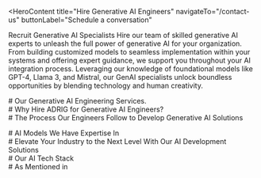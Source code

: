 <HeroContent
  title="Hire Generative AI Engineers"
  navigateTo="/contact-us"
  buttonLabel="Schedule a conversation"
>
  Recruit Generative AI Specialists Hire our team of skilled generative AI
  experts to unleash the full power of generative AI for your organization. From
  building customized models to seamless implementation within your systems and
  offering expert guidance, we support you throughout your AI integration
  process. Leveraging our knowledge of foundational models like GPT-4, Llama 3,
  and Mistral, our GenAI specialists unlock boundless opportunities by blending
  technology and human creativity.
</HeroContent>

<ClientCompaniesComponent />

<CountUpAnimationContainer />

<div className="w-full text-center">
  # Our Generative AI Engineering Services.
</div>

<section className="grid grid-cols-2 gap-10 w-full py-16">
  <section className="w-full col-span-1 cursor-pointer">
    <ServiceCard
      service={{
        id: 1,
        image: "/servicesPage/DataAnalysis.svg",
        title: "Data Analysis",
        description:
          "LeewayHertz's skilled generative AI engineers are adept at data analysis and training machine learning models. Utilize their expertise to fully explore the potential within your data. Our GenAI engineers, with their proficiency in statistics, programming, and data visualization, enable enterprises to navigate intricate data, extract valuable insights, and effortlessly refine their data strategies.",
        urlPath: "",
      }}
    />
  </section>
  <section className="w-full col-span-1 cursor-pointer">
    <ServiceCard
      service={{
        id: 2,
        image: "/servicesPage/DomainspecificLLMDevelopment.svg",
        title: "Domain-specific LLM Development",
        description:
          "Developing Domain-Specific Large Language Models enjoy AI that communicates using the terminology of your industry with domain-specialized large language models. We begin by analyzing your particular domain, data, and business needs. Our professionals then refine a base model with your private data, ensuring it comprehends the complexities of your sector's vocabulary and delivers unparalleled relevance in comprehending and producing content within your domain.",
        urlPath: "",
      }}
    />
  </section>
  <section className="w-full col-span-1 cursor-pointer">
    <ServiceCard
      service={{
        id: 3,
        image: "/servicesPage/GenerativeAISolutionDevelopment1.svg",
        title: "Generative AI Solution Development",
        description:
          "Generative AI can help you streamline complex processes, customize your engagement strategies, and improve your customer-facing systems. Our generative AI development approach covers the entire process, from initial conceptualization and design to thorough testing and deployment, ensuring that the solution aligns with your unique requirements.",
        urlPath: "",
      }}
    />
  </section>
  <section className="w-full col-span-1 cursor-pointer">
    <ServiceCard
      service={{
        id: 4,
        image: "/servicesPage/StrategyDevelopmentandConsulting.svg",
        title: "Strategy Development and Consulting",
        description:
          "Our experienced AI specialists provide strategy development and consulting services to assist you in making well-informed decisions about your AI initiatives. We offer a comprehensive approach, from evaluating technologies and creating implementation plans to mitigating risks and ensuring scalability. Our goal is to empower your business with strategic insights, while staying aligned with emerging trends and your specific business requirements.",
        urlPath: "",
      }}
    />
  </section>
  <section className="w-full col-span-1 cursor-pointer">
    <ServiceCard
      service={{
        id: 5,
        image: "/servicesPage/IntegrationandOptimization1.svg",
        title: "Integration and Optimization",
        description:
          "The generative AI engineers at our company skillfully incorporate AI-powered solutions into your existing processes, guaranteeing a smooth integration within your organization's operations. Furthermore, their knowledge extends beyond just integration, as they also optimize the solutions to achieve optimal performance and maximum benefit, providing a comprehensive approach to improve your organization's efficiency and productivity.",
        urlPath: "",
      }}
    />
  </section>
  <section className="w-full col-span-1 cursor-pointer">
    <ServiceCard
      service={{
        id: 6,
        image: "/servicesPage/Monitoringandmaintenance1.svg",
        title: "Performance Monitoring and Maintenance",
        description:
          "Our experts are specialized in the continuous care and optimization of the GenAI systems we build for our clients. We offer comprehensive services that include regular model updates, fine-tuning, and performance monitoring to ensure your GenAI systems operate at their maximum efficiency. This allows them to remain a valuable asset for your business, providing high-quality results and adaptability to meet your changing requirements.",
        urlPath: "",
      }}
    />
  </section>
</section>

<div className="w-full text-center">
  # Why Hire ADRIG for Generative AI Engineers?
</div>

<section className="grid grid-cols-2 gap-10 w-full py-16">
  <section className="w-full col-span-1 cursor-pointer">
    <ServiceCard
      service={{
        id: 1,
        image: "/servicesPage/CollaborativeExcellenceProblemsolvingSkills.svg",
        title: "Collaborative Excellence & Problem-solving Skills",
        description:
          "Our generative AI engineers are known for their collaborative abilities and exceptional problem-solving skills, which enable them to provide innovative solutions and ensure seamless teamwork for the successful completion of your project.",
        urlPath: "",
      }}
    />
  </section>
  <section className="w-full col-span-1 cursor-pointer">
    <ServiceCard
      service={{
        id: 2,
        image: "/servicesPage/KnowledgeofMLandOtherRelevantTechnologies.svg",
        title: "Knowledge of ML and Other Relevant Technologies",
        description:
          "Our generative AI engineers possess extensive expertise in technologies such as machine learning, deep learning, and neural network architectures. This knowledge enables them to develop genAI models and solutions capable of generating creative and contextually appropriate content.",
        urlPath: "",
      }}
    />
  </section>
  <section className="w-full col-span-1 cursor-pointer">
    <ServiceCard
      service={{
        id: 3,
        image: "/servicesPage/ProficiencyinKeyGenerativeAITools.svg",
        title: "Proficiency in Key Generative AI Tools",
        description:
          "Our skilled generative AI engineers possess expertise in essential generative AI tools. They demonstrate proficiency in the programming language Python, as well as prominent frameworks such as TensorFlow and PyTorch. Additionally, they have advanced knowledge of models like DALL-E, Midjourney, and ChatGPT. Leveraging this expertise, our engineers construct exceptional generative AI solutions and custom models.",
        urlPath: "",
      }}
    />
  </section>
  <section className="w-full col-span-1 cursor-pointer">
    <ServiceCard
      service={{
        id: 4,
        image: "/servicesPage/ExpertiseinGenerativeAIAlgorithms.svg",
        title: "Expertise in Generative AI Algorithms",
        description:
          "Our generative AI specialists have in-depth knowledge of crucial machine learning algorithms, such as Generative Adversarial Networks (GANs), Variational Autoencoders (VAEs), and Recurrent Neural Networks (RNNs). This expertise ensures that the solutions we provide are tailored precisely to your unique needs.",
        urlPath: "",
      }}
    />
  </section>
  <section className="w-full col-span-1 cursor-pointer">
    <ServiceCard
      service={{
        id: 5,
        image: "/servicesPage/KnowledgeofDataMiningandAnalytics.svg",
        title: "Knowledge of Data Mining and Analytics",
        description:
          "generative AI engineers at the organization possess a strong understanding of the mathematical principles that are essential for effective data mining and data analysis. This includes a solid foundation in linear algebra, calculus, probability, and statistics, which are crucial for competent data mining and analytics.",
        urlPath: "",
      }}
    />
  </section>
  <section className="w-full col-span-1 cursor-pointer">
    <ServiceCard
      service={{
        id: 6,
        image: "/servicesPage/CommitmenttoExcellence.svg",
        title: "Commitment to Excellence",
        description:
          "Commitment to Exceptional Performance Fueled by a fervent desire for innovation and exceptional quality, our generative AI developers are committed to guaranteeing the best possible results for every generative AI endeavor, from its initial stages to its final completion.",
        urlPath: "",
      }}
    />
  </section>
</section>

<div className="w-full text-center">
  # The Process Our Engineers Follow to Develop Generative AI Solutions
</div>

<section className="grid grid-cols-2 gap-10 w-full py-16">
  <section className="w-full col-span-1 cursor-pointer">
    <ServiceCard
      service={{
        id: 1,
        image: "/servicesPage/RequirementAssessment1.svg",
        title: "Requirement Assessment",
        description:
          "Requirement analysis involves identifying and documenting the specific needs, goals, and limitations of the project. It is crucial to understand the expectations of the stakeholders regarding the final product or system.",
        urlPath: "",
      }}
    />
  </section>
  <section className="w-full col-span-1 cursor-pointer">
    <ServiceCard
      service={{
        id: 2,
        image: "/servicesPage/StrategyBuilding.svg",
        title: "Strategy Building",
        description:
          "Crafting a Strategic Plan Outline a strategic plan that details the selection of the generative AI model, the training methodology, the allocation of resources, and the deployment strategy, all tailored to meet the project's objectives.",
        urlPath: "",
      }}
    />
  </section>
  <section className="w-full col-span-1 cursor-pointer">
    <ServiceCard
      service={{
        id: 3,
        image: "/servicesPage/DesignandDevelopment1.svg",
        title: "Design and Development",
        description:
          "Crafting a Strategic Plan Outline a strategic plan that details the selection of the generative AI model, the training methodology, the allocation of resources, and the deployment strategy, all tailored to meet the project's objectives.",
        urlPath: "",
      }}
    />
  </section>
  <section className="w-full col-span-1 cursor-pointer">
    <ServiceCard
      service={{
        id: 4,
        image: "/servicesPage/Testing1.svg",
        title: "Testing",
        description:
          "Thoroughly evaluate the generative AI system, refining it through repeated rounds of improvement to deliver higher-quality results and reduce biases.",
        urlPath: "",
      }}
    />
  </section>
  <section className="w-full col-span-1 cursor-pointer">
    <ServiceCard
      service={{
        id: 5,
        image: "/servicesPage/DeploymentandOptimization1.svg",
        title: "Deployment and Optimization",
        description:
          "The generative AI system is implemented into the live operational environment, and ongoing refinement efforts are carried out to improve its functionality and the quality of its results.",
        urlPath: "",
      }}
    />
  </section>
  <section className="w-full col-span-1 cursor-pointer">
    <ServiceCard
      service={{
        id: 6,
        image: "/servicesPage/IntegrationandSupport1.svg",
        title: "Integration and Support",
        description:
          "Incorporate the generative AI solution into the client's current system, followed by continuous assistance and upkeep to guarantee its compatibility with changing needs.",
        urlPath: "",
      }}
    />
  </section>
</section>

<MainContent
  mainPara="Supercharge your Projects with our Top-tier Generative AI Engineers"
  subPara="Leverage their advanced skills to deliver innovative and results-driven solutions. Ready to elevate your projects? Let’s talk."
  getInTouchIncluded={true}
/>

<div className="w-full text-center"># AI Models We Have Expertise In</div>

<div className="w-full text-center">
  # Elevate Your Industry to the Next Level With Our AI Development Solutions
</div>

<section className="grid grid-cols-2 gap-10 w-full py-16">
  <section className="w-full col-span-1 cursor-pointer">
    <ServiceCard
      service={{
        id: 1,
        image: "/servicesPage/BankingandFinance1.svg",
        title: "Banking and Finance",
        description:
          "In the banking and financial industry, our generative AI solutions offer advanced data analysis, fraud prevention, and personalized customer interactions. This assists financial organizations in streamlining their operations, efficiently managing risks, and providing customized financial products and services.",
        urlPath: "banking-software-development/",
      }}
    />
  </section>
  <section className="w-full col-span-1 cursor-pointer">
    <ServiceCard
      service={{
        id: 2,
        image: "/servicesPage/Retail1.svg",
        title: "Retail",
        description:
          "In the retail sector, our GenAI offerings bolster customer interaction, inventory control, and demand prediction. This results in heightened customer satisfaction, lowered expenses, and greater profitability by harnessing data-driven insights.",
        urlPath: "retail-software-development/",
      }}
    />
  </section>
  <section className="w-full col-span-1 cursor-pointer">
    <ServiceCard
      service={{
        id: 3,
        image: "/servicesPage/Healthcare1.svg",
        title: "Healthcare",
        description:
          "In the healthcare domain, our products and services assist with medical diagnosis, treatment suggestions, and patient care. By leveraging artificial intelligence (AI) capabilities, healthcare professionals can improve patient outcomes, optimize administrative workflows, and advance medical research and innovation.",
        urlPath: "healthcare-software-development/",
      }}
    />
  </section>
  <section className="w-full col-span-1 cursor-pointer">
    <ServiceCard
      service={{
        id: 4,
        image: "/servicesPage/SupplyChainandLogistics.svg",
        title: "Supply Chain and Logistics",
        description:
          "Our AI-powered solutions are designed to streamline supply chain and logistics processes. By enhancing route planning, inventory management, and demand forecasting, our technology helps organizations reduce operational expenses, boost efficiency, and deliver better customer experiences.",
        urlPath: "logistics-software-development/",
      }}
    />
  </section>
  <section className="w-full col-span-1 cursor-pointer">
    <ServiceCard
      service={{
        id: 5,
        image: "/servicesPage/Insurance1.svg",
        title: "Insurance",
        description:
          "In the insurance industry, our offerings assist with underwriting, claims handling, and risk evaluation. This allows insurance providers to offer more precise pricing, quicker claims processing, and enhanced customer experiences.",
        urlPath: "insurance-software-development/",
      }}
    />
  </section>
  <section className="w-full col-span-1 cursor-pointer">
    <ServiceCard
      service={{
        id: 6,
        image: "/servicesPage/Travel1.svg",
        title: "Travel",
        description:
          "Our AI solutions optimize customer support, recommendation systems, and pricing approaches for the travel industry. This results in enhanced customer experiences, higher booking volumes, and increased revenue for travel companies overall.",
        urlPath: "generative-ai-in-travel/",
      }}
    />
  </section>
  <section className="w-full col-span-1 cursor-pointer">
    <ServiceCard
      service={{
        id: 7,
        image: "/servicesPage/Automotive.svg",
        title: "Automotive",
        description:
          "Our generative AI solutions can revolutionize your automotive business by enhancing vehicle design, automating processes, advancing research and development, and improving quality control. These innovations optimize operational efficiency, minimize downtime, and enhance customer satisfaction and safety.",
        urlPath: "generative-ai-in-automotive-industry/",
      }}
    />
  </section>
  <section className="w-full col-span-1 cursor-pointer">
    <ServiceCard
      service={{
        id: 8,
        image: "/servicesPage/Hospitality1.svg",
        title: "Hospitality",
        description:
          "Our artificial intelligence solutions for the hospitality industry can help personalize customer experiences, optimize business operations, and refine marketing approaches. This allows hospitality companies to use their resources more effectively, foster guest loyalty, and enhance overall customer satisfaction and profitability.",
        urlPath: "ai-use-cases-in-hospitality/",
      }}
    />
  </section>
  <section className="w-full col-span-1 cursor-pointer">
    <ServiceCard
      service={{
        id: 9,
        image: "/servicesPage/RealEstate1.svg",
        title: "Manufacturing",
        description:
          "In the manufacturing industry, our generative AI technologies optimize production workflows, improve quality assurance, and expedite product creation. Incorporating GenAI enhances efficiency and fosters innovation, providing companies with a competitive advantage.",
        urlPath: "manufacturing-software-development/",
      }}
    />
  </section>
  <section className="w-full col-span-1 cursor-pointer">
    <ServiceCard
      service={{
        id: 10,
        image: "/servicesPage/Manufacturing.svg",
        title: "Media and Entertainment",
        description:
          "In the media and entertainment sector, our GenAI solutions improve the creation of content, optimize the distribution process, and personalize customer experiences. This allows media companies to engage their audiences more effectively and drive ongoing innovation.",
        urlPath: "ai-in-media-and-entertainment/",
      }}
    />
  </section>
  <section className="w-full col-span-1 cursor-pointer">
    <ServiceCard
      service={{
        id: 11,
        image: "/servicesPage/MediaEntertainment.svg",
        title: "Generative AI Integration",
        description:
          "We effortlessly integrate generative AI technologies into your current technological framework, optimizing your internal processes and public-facing systems. We understand the importance of a seamless implementation and work tirelessly to guarantee our integration approach minimizes any disruption to your ongoing activities, enabling your organization to flourish in the quickly changing technological environment.",
        urlPath: "generative-ai-integration-service/",
      }}
    />
  </section>
  <section className="w-full col-span-1 cursor-pointer">
    <ServiceCard
      service={{
        id: 12,
        image: "/servicesPage/Legal.svg",
        title: "Legal",
        description:
          "In the legal industry, our GenAI solutions assist with a variety of tasks, including case analysis, case forecasting, and legal research. This allows law firms to optimize their processes, enhance case strategies, and increase the effectiveness of their services, ultimately benefiting both legal professionals and their clients.",
        urlPath: "ai-use-cases-in-legal-businesses/",
      }}
    />
  </section>
</section>

<div className="w-full text-center"># Our AI Tech Stack</div>

<div className="w-full text-center"># As Mentioned in</div>

<ClientCompaniesComponent />
